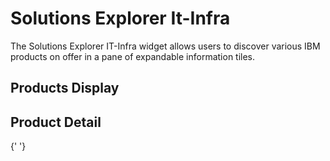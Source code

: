 
<Meta
  title="Widgets/Solutions Explorer IT-Infra/Widget"
  decorators={[storyWithTranslation(IBMLocale.EN)]}
/>

# Solutions Explorer It-Infra

The Solutions Explorer IT-Infra widget allows users to discover various IBM products on offer in a pane of expandable information tiles.

<Story id="widgets-solutions-explorer-it-infra-components--default" />

## Products Display

<Story id="widgets-solutions-explorer-it-infra-components-products-display--default" />

## Product Detail

{' '}
<Story id="widgets-solutions-explorer-it-infra-components-product-detail--default" />

